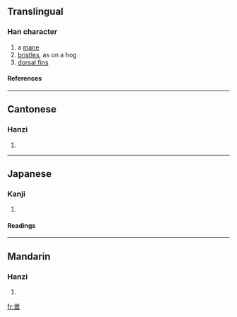 ==Translingual==
===Han character===
{{Han char|rn=47|rad=巛|as=12|sn=15|four=|canj=女女田大女 (VVWKV)}}
# a [[mane]]
# [[bristles]], as on a hog
# [[dorsal fin]]s
====References====
{{Han ref|kx=0324.220|dkj=08702|dj=0625.160|hdz=21098.180|uh=5DE4|ud=24036}}
----
==Cantonese==
===Hanzi===
{{yue-hanzi|jyut=[[lip6]]|y=[[lip6]]}}
# {{defn|Cantonese}}

----

==Japanese==
===Kanji===
{{ja-kanji|grade=9|rs=巛12}}
# {{defn|Japanese}}
====Readings====
{{ja-readings|on=[[れふ]] (refu)|kun=[[たてがみ]] (tategami), [[もと]] (moto)}}
----
==Mandarin==
===Hanzi===
{{cmn-hanzi|pin=[[liē]] (lie1)|wg=lieh<sup>1</sup>}}
# {{defn|Mandarin}}

[[fr:巤]]